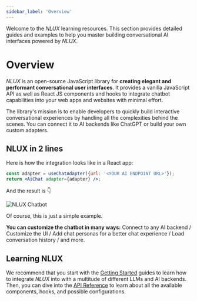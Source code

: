 ```yaml
---
sidebar_label: 'Overview'
---
```


Welcome to the _NLUX_ learning resources.
This section provides detailed guides and examples to help you master building
conversational AI interfaces powered by _NLUX_.

# Overview

_NLUX_ is an open-source JavaScript library for **creating elegant and performant conversational user interfaces**.
It provides a vanilla JavaScript API as well as React JS components and hooks to integrate chatbot capabilities
into your web apps and websites with minimal effort.

The library's mission is to enable developers to quickly build interactive conversational experiences by handling all
the complexities behind the scenes. You can connect it to AI backends like ChatGPT or build your own custom adapters.

## NLUX in 2 lines

Here is how the integration looks like in a React app:

```jsx
const adapter = useChatAdapter({url: '<YOUR AI ENDPOINT URL>'});
return <AiChat adapter={adapter} />;
```

And the result is 👇

![`NLUX` Chatbot](./chat-convo-demo-ts.gif)

Of course, this is just a simple example.

**You can customize the chatbot in many ways:** Connect to any AI backend / Customize the UI / Add chat personas for
a better chat experience / Load conversation history / and more.

## Learning NLUX

We recommend that you start with the [Getting Started](/learn/get-started) guides to learn how to integrate _NLUX_ into
with a multitude of different LLMs and AI backends.
Then, you can dive into the [API Reference](/api/overview) to learn about all the available components, hooks, and
possible configurations.
